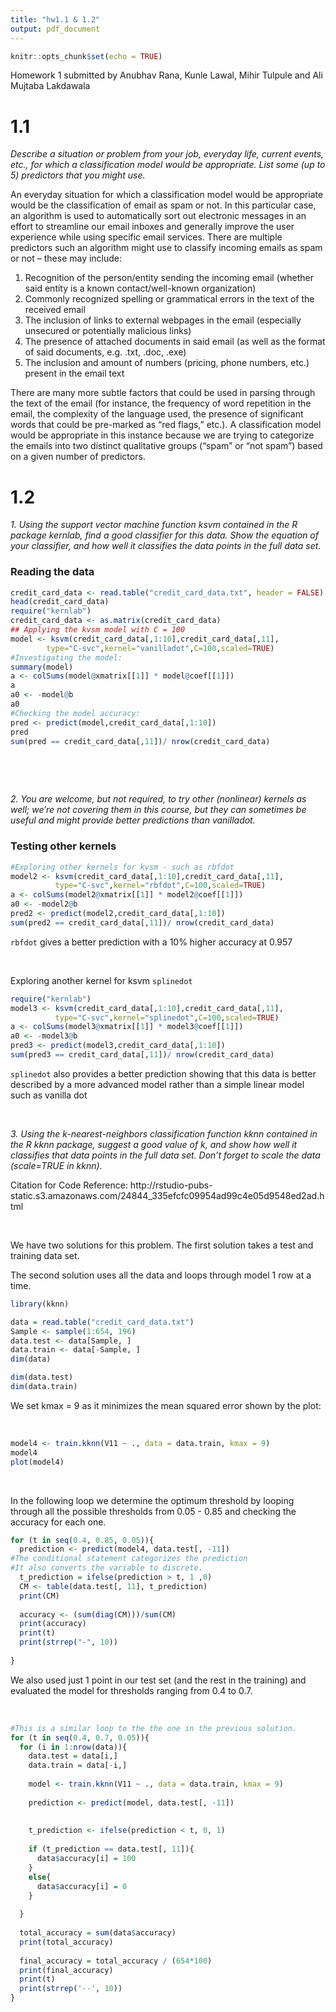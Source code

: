 ```yaml
---
title: "hw1.1 & 1.2"
output: pdf_document
---
```


```r
knitr::opts_chunk$set(echo = TRUE)
```



Homework 1 submitted by Anubhav Rana, Kunle Lawal, Mihir Tulpule and Ali Mujtaba Lakdawala 

# 1.1
*Describe a situation or problem from your job, everyday life, current events, etc., for which a classification model would be appropriate. List some (up to 5) predictors that you might use.*

An everyday situation for which a classification model would be appropriate would be the classification of email as spam or not. In this particular case, an algorithm is used to automatically sort out electronic messages in an effort to streamline our email inboxes and generally improve the user experience while using specific email services. There are multiple predictors such an algorithm might use to classify incoming emails as spam or not – these may include:

1.	Recognition of the person/entity sending the incoming email (whether said entity is a known contact/well-known organization)
2.	Commonly recognized spelling or grammatical errors in the text of the received email
3.	The inclusion of links to external webpages in the email (especially unsecured or potentially malicious links)
4.	The presence of attached documents in said email (as well as the format of said documents, e.g. .txt, .doc, .exe)
5.	The inclusion and amount of numbers (pricing, phone numbers, etc.) present in the email text

There are many more subtle factors that could be used in parsing through the text of the email (for instance, the frequency of word repetition in the email, the complexity of the language used, the presence of significant words that could be pre-marked as “red flags,” etc.). A classification model would be appropriate in this instance because we are trying to categorize the emails into two distinct qualitative groups (“spam” or “not spam”) based on a given number of predictors.  


# 1.2

*1.	Using the support vector machine function ksvm contained in the R package kernlab, find a good classifier for this data. Show the equation of your classifier, and how well it classifies the data points in the full data set.*

### Reading the data 

```r
credit_card_data <- read.table("credit_card_data.txt", header = FALSE)
head(credit_card_data)
require("kernlab")
credit_card_data <- as.matrix(credit_card_data)
## Applying the kvsm model with C = 100 
model <- ksvm(credit_card_data[,1:10],credit_card_data[,11],
        type="C-svc",kernel="vanilladot",C=100,scaled=TRUE)
#Investigating the model:
summary(model)
a <- colSums(model@xmatrix[[1]] * model@coef[[1]])
a
a0 <- -model@b
a0
#Checking the model accuracy:
pred <- predict(model,credit_card_data[,1:10])
pred
sum(pred == credit_card_data[,11])/ nrow(credit_card_data)
``` 
&nbsp;

&nbsp;

*2.	You are welcome, but not required, to try other (nonlinear) kernels as well; we’re not covering them in this course, but they can sometimes be useful and might provide better predictions than vanilladot.*  

### Testing other kernels
```r
#Exploring other kernels for kvsm - such as rbfdot
model2 <- ksvm(credit_card_data[,1:10],credit_card_data[,11],
          type="C-svc",kernel="rbfdot",C=100,scaled=TRUE)
a <- colSums(model2@xmatrix[[1]] * model2@coef[[1]])
a0 <- -model2@b
pred2 <- predict(model2,credit_card_data[,1:10])
sum(pred2 == credit_card_data[,11])/ nrow(credit_card_data)
```
`rbfdot` gives a better prediction with a 10% higher accuracy at 0.957

&nbsp;

Exploring another kernel for ksvm `splinedot`


```r
require("kernlab")
model3 <- ksvm(credit_card_data[,1:10],credit_card_data[,11],
          type="C-svc",kernel="splinedot",C=100,scaled=TRUE)
a <- colSums(model3@xmatrix[[1]] * model3@coef[[1]])
a0 <- -model3@b
pred3 <- predict(model3,credit_card_data[,1:10])
sum(pred3 == credit_card_data[,11])/ nrow(credit_card_data)

```
`splinedot` also provides a better prediction showing that this data is better described by a more advanced model rather than a simple linear model such as vanilla dot

&nbsp;
\pagebreak


*3.	Using the k-nearest-neighbors classification function kknn contained in the R kknn package, suggest a good value of k, and show how well it classifies that data points in the full data set.  Don’t forget to scale the data (scale=TRUE in kknn).*

Citation for Code Reference: http://rstudio-pubs-static.s3.amazonaws.com/24844_335efcfc09954ad99c4e05d9548ed2ad.html

&nbsp;

We have two solutions for this problem. The first solution takes a test and training data set. 

The second solution uses all the data and loops through model 1 row at a time.
```r
library(kknn)

data = read.table("credit_card_data.txt")
Sample <- sample(1:654, 196)
data.test <- data[Sample, ]
data.train <- data[-Sample, ]
dim(data)

dim(data.test)
dim(data.train)

```

We set kmax = 9 as it minimizes the mean squared error shown by the plot:

&nbsp;
```r
model4 <- train.kknn(V11 ~ ., data = data.train, kmax = 9)
model4
plot(model4)
```
&nbsp;

In the following loop we determine the optimum threshold by looping through all the possible thresholds from 0.05 - 0.85 and checking the accuracy for each one. 
&nbsp;
```r
for (t in seq(0.4, 0.85, 0.05)){
  prediction <- predict(model4, data.test[, -11])
#The conditional statement categorizes the prediction
#It also converts the variable to discrete. 
  t_prediction = ifelse(prediction > t, 1 ,0)
  CM <- table(data.test[, 11], t_prediction)
  print(CM)
  
  accuracy <- (sum(diag(CM)))/sum(CM)
  print(accuracy)
  print(t)
  print(strrep("-", 10))
  
}

```

We also used just 1 point in our test set (and the rest in the training) and evaluated the model for thresholds ranging from 0.4 to 0.7.

&nbsp;
```r
#This is a similar loop to the the one in the previous solution. 
for (t in seq(0.4, 0.7, 0.05)){
  for (i in 1:nrow(data)){
    data.test = data[i,]
    data.train = data[-i,]
    
    model <- train.kknn(V11 ~ ., data = data.train, kmax = 9)
    
    prediction <- predict(model, data.test[, -11])
    
    
    t_prediction <- ifelse(prediction < t, 0, 1)
    
    if (t_prediction == data.test[, 11]){
      data$accuracy[i] = 100
    }
    else{
      data$accuracy[i] = 0
    }
    
  }
  
  total_accuracy = sum(data$accuracy)
  print(total_accuracy)
  
  final_accuracy = total_accuracy / (654*100)
  print(final_accuracy)
  print(t)
  print(strrep('--', 10))
}  

```

